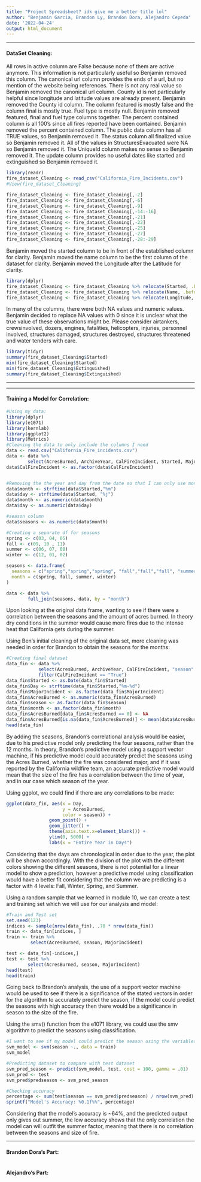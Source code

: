 ```yaml
---
title: "Project Spreadsheet? idk give me a better title lol"
author: "Benjamin Garcia, Brandon Ly, Brandon Dora, Alejandro Cepeda"
date: '2022-04-24'
output: html_document
---
```


------

#### DataSet Cleaning:
All rows in active column are False because none of them are active anymore. This information is not particularly useful so Benjamin removed this column.
The canonical url column provides the ends of a url, but no mention of the website being references. There is not any real value so Benjamin removed the
canonical url column. County id is not particularly helpful since longitude and latitude values are already present. Benjamin removed the County id column. The column featured is mostly false and the column final is mostly true. Fuel type is mostly null. Benjamin removed featured, final and fuel type columns together. The percent contained column is all 100’s since all fires reported have been contained. Benjamin removed the percent contained column. The public data column has all TRUE values, so Benjamin removed it. The status column all finalized value so Benjamin removed it. All of the values in StructuresEvacuated were NA so Benjamin removed it. The UniqueId column makes no sense so Benjamin removed it. The update column provides no useful dates like started and extinguished so Benjamin removed it. 

```r
library(readr)
fire_dataset_Cleaning <- read_csv("California_Fire_Incidents.csv")
#View(fire_dataset_Cleaning)

fire_dataset_Cleaning <- fire_dataset_Cleaning[,-2]
fire_dataset_Cleaning <- fire_dataset_Cleaning[,-6]
fire_dataset_Cleaning <- fire_dataset_Cleaning[,-9]
fire_dataset_Cleaning <- fire_dataset_Cleaning[,-14:-16]
fire_dataset_Cleaning <- fire_dataset_Cleaning[,-21]
fire_dataset_Cleaning <- fire_dataset_Cleaning[,-22]
fire_dataset_Cleaning <- fire_dataset_Cleaning[,-25]
fire_dataset_Cleaning <- fire_dataset_Cleaning[,-27]
fire_dataset_Cleaning <- fire_dataset_Cleaning[,-28:-29]

```

Benjamin moved the started column to be in front of the established column for clarity. Benjamin moved the name column to be the first column of the dataset for clarity. Benjamin moved the Longitude after the Latitude for clarity.  

```r
library(dplyr)
fire_dataset_Cleaning <- fire_dataset_Cleaning %>% relocate(Started, .before = Extinguished)
fire_dataset_Cleaning <- fire_dataset_Cleaning %>% relocate(Name, .before = AcresBurned)
fire_dataset_Cleaning <- fire_dataset_Cleaning %>% relocate(Longitude, .before = Location)
```
In many of the columns, there were both NA values and numeric values. Benjamin decided to replace NA values with 0 since it is unclear what the true value of these observations might be. Please consider airtankers, crewsinvolved, dozers, engines, fatalities, helicopters, injuries, personnel involved, structures damaged, structures destroyed, structures threatened and water tenders with care.  

```r
library(tidyr)
summary(fire_dataset_Cleaning$Started)
min(fire_dataset_Cleaning$Started)
min(fire_dataset_Cleaning$Extinguished)
summary(fire_dataset_Cleaning$Extinguished)
```
------






  
***
#### Training a Model for Correlation:
```r
#Using my data:
library(dplyr)
library(e1071)
library(kernlab)
library(ggplot2)
library(Metrics)
#Cleaning the data to only include the columns I need
data <- read.csv("California_Fire_incidents.csv")
data <- data %>%
        select(AcresBurned, ArchiveYear, CalFireIncident, Started, MajorIncident)
data$CalFireIncident <- as.factor(data$CalFireIncident)


#Removing the the year and day from the date so that I can only use month
data$month <- strftime(data$Started,"%m")
data$day <- strftime(data$Started, "%j")
data$month <- as.numeric(data$month)
data$day <- as.numeric(data$day)

#season column
data$seasons <- as.numeric(data$month)

#Creating a separate df for seasons
spring <- c(03, 04, 05)
fall <- c(09, 10 , 11)
summer <- c(06, 07, 08)
winter <- c(12, 01, 02)

seasons <- data.frame(
  seasons = c("spring","spring","spring", "fall","fall","fall", "summer","summer","summer", "winter","winter","winter"),
  month = c(spring, fall, summer, winter)
)

data <- data %>%
        full_join(seasons, data, by = "month")

```

Upon looking at the original data frame, wanting to see if there were a 
correlation between the seasons and the amount of acres burned. In theory 
dry conditions in the summer would cause more fires due to the intense heat that
California gets during the summer.  

Using Ben's initial cleaning of the original data set, more cleaning was needed
in order for Brandon to obtain the seasons for the months:  

```r
#Creating final dataset
data_fin <- data %>%
            select(AcresBurned, ArchiveYear, CalFireIncident, "season" = seasons.y, month, day, Started, MajorIncident) %>%
            filter(CalFireIncident == "True")
data_fin$Started <- as.Date(data_fin$Started)
data_fin$Day <- strftime(data_fin$Started,"%m-%d")
data_fin$MajorIncident <- as.factor(data_fin$MajorIncident)
data_fin$AcresBurned <- as.numeric(data_fin$AcresBurned)
data_fin$season <- as.factor(data_fin$season)
data_fin$month <- as.factor(data_fin$month)
data_fin$AcresBurned[data_fin$AcresBurned == 0] <- NA
data_fin$AcresBurned[is.na(data_fin$AcresBurned)] <- mean(data$AcresBurned, na.rm = TRUE)
head(data_fin)
```
By adding the seasons, Brandon's correlational analysis would be easier, due to
his predictive model only predicting the four seasons, rather than the 12 
months. In theory, Brandon's predictive model using a support vector machine, 
if his predictive model could accurately predict the seasons using the 
Acres Burned, whether the fire was considered major, and if it was reported by 
the California wildfire team, an accurate predictive model would mean that the 
size of the fire has a correlation between the time of year, and in our case 
which season of the year.  


Using ggplot, we could find if there are any correlations to be made:
```r
ggplot(data_fin, aes(x = Day, 
                     y = AcresBurned, 
                     color = season)) +
                geom_point() +
                geom_jitter() +
                theme(axis.text.x=element_blank()) + 
                ylim(0, 5000) +
                labs(x = "Entire Year in Days")
```

Considering that the days are chronological in order due to the year, the plot 
will be shown accordingly. With the division of the plot with the different 
colors showing the different seasons, there is not potential for a linear model
to show a prediction, however a predictive model using classification
would have a better fit considering that the column we are predicting is a 
factor with 4 levels: Fall, Winter, Spring, and Summer.  

Using a random sample that we learned in module 10, we can create a test and
training set which we will use for our analysis and model: 
```r
#Train and Test set
set.seed(123)
indices <- sample(nrow(data_fin), .70 * nrow(data_fin))
train <- data_fin[indices, ]
train <- train %>%
         select(AcresBurned, season, MajorIncident)

test <- data_fin[-indices,]
test <- test %>%
        select(AcresBurned, season, MajorIncident)
head(test)
head(train)
```

Going back to Brandon's analysis, the use of a support vector machine would be 
used to see if there is a significance of the stated vectors in order for the 
algorithm to accurately predict the season, if the model could predict the 
seasons with high accuracy then there would be a significance in season to the 
size of the fire.  

Using the smv() function from the e1071 library, we could use the smv algorithm 
to predict the seasons using classification.  

```r
#I want to see if my model could predict the season using the variables
svm_model <- svm(season ~., data = train)
svm_model

```
```r
#Predicting dataset to compare with test dataset
svm_pred_season <- predict(svm_model, test, cost = 100, gamma = .01)
svm_pred <- test
svm_pred$predseason <- svm_pred_season

#Checking accuracy
percentage <- sum(test$season == svm_pred$predseason) / nrow(svm_pred) * 100
sprintf("Model's Accuracy: %0.1f%%", percentage)
```

Considering that the model's accuracy is ~64%, and the predicted output only
gives out summer, the low accuracy shows that the only correlation the model can
will outfit the summer factor, meaning that there is no correlation between the
seasons and size of fire.  

***
#### Brandon Dora's Part:

```r

```

#### Alejandro's Part:

```r

```
